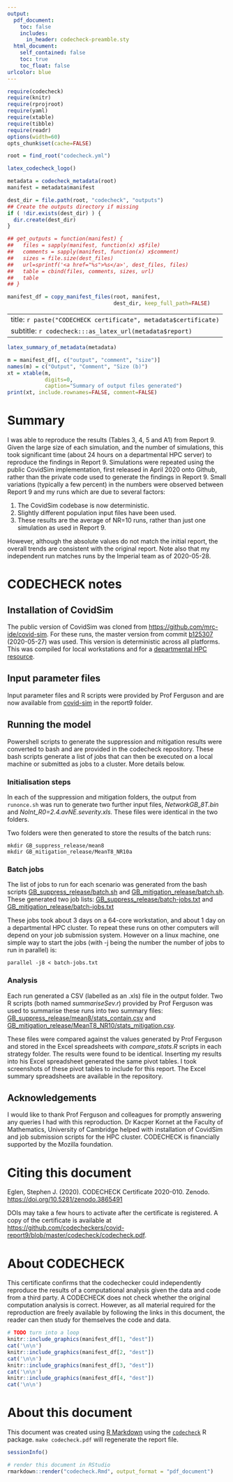 ```yaml
---
output:
  pdf_document:
    toc: false
    includes:
      in_header: codecheck-preamble.sty
  html_document:
    self_contained: false
    toc: true
    toc_float: false
urlcolor: blue
---
```


```r
require(codecheck)
require(knitr)
require(rprojroot)
require(yaml)
require(xtable)
require(tibble)
require(readr)
options(width=60)
opts_chunk$set(cache=FALSE)

root = find_root("codecheck.yml")
```

```r
latex_codecheck_logo()
```

```r
metadata = codecheck_metadata(root)
manifest = metadata$manifest

dest_dir = file.path(root, "codecheck", "outputs")
## Create the outputs directory if missing
if ( !dir.exists(dest_dir) ) {
  dir.create(dest_dir)
}

## get_outputs = function(manifest) {
##   files = sapply(manifest, function(x) x$file)
##   comments = sapply(manifest, function(x) x$comment)
##   sizes = file.size(dest_files)
##   url=sprintf('<a href="%s">%s</a>', dest_files, files)
##   table = cbind(files, comments, sizes, url)
##   table
## }

manifest_df = copy_manifest_files(root, manifest,
                                  dest_dir, keep_full_path=FALSE)
```

---
title: `r paste("CODECHECK certificate", metadata$certificate)`
subtitle: `r codecheck:::as_latex_url(metadata$report)`
---

```r
latex_summary_of_metadata(metadata)
```

```r
m = manifest_df[, c("output", "comment", "size")]
names(m) = c("Output", "Comment", "Size (b)")
xt = xtable(m,
            digits=0,
            caption="Summary of output files generated")
print(xt, include.rownames=FALSE, comment=FALSE)
```


\clearpage
# Summary
I was able to reproduce the results (Tables 3, 4, 5 and A1) from
Report 9.  Given the large size of each simulation, and the number of
simulations, this took significant time (about 24 hours on a
departmental HPC server) to reproduce the findings in Report 9.
Simulations were repeated using the public CovidSim implementation,
first released in April 2020 onto Github, rather than the private code
used to generate the findings in Report 9.  Small variations
(typically a few percent) in the numbers were observed between Report
9 and my runs which are due to several factors:

1. The CovidSim codebase is now deterministic.
2. Slightly different population input files have been used.
3. These results are the average of NR=10 runs, rather than just one
   simulation as used in Report 9.

However, although the absolute values do not match the initial report,
the overall trends are consistent with the original report.  Note also
that my independent run matches runs by the Imperial team as of
2020-05-28.

# CODECHECK notes

## Installation of CovidSim

The public version of CovidSim was cloned from
<https://github.com/mrc-ide/covid-sim>.  For these runs, the master
version from commit [b125307](https://github.com/mrc-ide/covid-sim/commit/b125307e13d0a5226bff78b472b61a51516064e7) (2020-05-27) was used.  This version is
deterministic across all platforms.  This was compiled for local
workstations and for a [departmental HPC resource](https://www.maths.cam.ac.uk/computing/faculty-hpc-system-fawcett).


## Input parameter files

Input parameter files and R scripts were provided by Prof Ferguson and
are now available from
[covid-sim](https://github.com/mrc-ide/covid-sim) in the report9
folder.

## Running the model

Powershell scripts to generate the suppression and mitigation results
were converted to bash and are provided in the codecheck repository.  These
bash scripts generate a list of jobs that can then be executed on a
local machine or submitted as jobs to a cluster.  More details below.

### Initialisation steps

In each of the suppression and mitigation folders, the output from
`runonce.sh` was run to generate two further input files,
*NetworkGB_8T.bin* and *NoInt_R0=2.4.avNE.severity.xls.* These files
were identical in the two folders.

Two folders were then generated to store the results of the batch runs:

```
mkdir GB_suppress_release/mean8
mkdir GB_mitigation_release/MeanT8_NR10a
```

### Batch jobs

The list of jobs to run for each scenario was generated from the bash
scripts
[GB_suppress_release/batch.sh](https://github.com/codecheckers/covid-report9/blob/master/GB_suppress_release/batch.sh)
and
[GB_mitigation_release/batch.sh](https://github.com/codecheckers/covid-report9/tree/master/GB_mitigation_release/batch.sh).  These generated two job lists: 
[GB_suppress_release/batch-jobs.txt](https://github.com/codecheckers/covid-report9/blob/master/GB_suppress_release/batch-jobs.txt)
and
[GB_mitigation_release/batch-jobs.txt](https://github.com/codecheckers/covid-report9/blob/master/GB_mitigation_release/batch-jobs.txt)

These jobs took about 3 days on a 64-core workstation, and about 1 day
on a departmental HPC cluster.  To repeat these runs on other
computers will depend on your job submission system.  However on a
linux machine, one simple way to start the jobs (with -j being the
number the number of jobs to run in parallel) is:

```
parallel -j8 < batch-jobs.txt
```


### Analysis

Each run generated a CSV (labelled as an .xls) file in the output
folder.  Two R scripts (both named _summariseSev.r_) provided by Prof
Ferguson was used to summarise these runs into two summary files:
[GB_suppress_release/mean8/stats_contain.csv](<https://github.com/codecheckers/covid-report9/blob/master/GB_suppress_release/mean8/stats_contain.csv>)
and
[GB_mitigation_release/MeanT8_NR10/stats_mitigation.csv](https://github.com/codecheckers/covid-report9/blob/master/GB_mitigation_release/MeanT8_NR10/stats_mitigation.csv).

These files were compared against the values generated by Prof
Ferguson and stored in the Excel spreadsheets with *compare_stats.R*
scripts in each strategy folder.  The results were found to be
identical.  Inserting my results into his Excel spreadsheet generated
the same pivot tables.  I took screenshots of these pivot tables to
include for this report.  The Excel summary spreadsheets are available
in the repository.


## Acknowledgements

I would like to thank Prof Ferguson and colleagues for promptly
answering any queries I had with this reproduction.  Dr Kacper Kornet
at the Faculty of Mathematics, University of Cambridge helped with
installation of CovidSim and job submission scripts for the HPC
cluster.  CODECHECK is financially supported by the Mozilla
foundation.


# Citing this document

Eglen, Stephen J. (2020). CODECHECK Certificate
2020-010. Zenodo. <https://doi.org/10.5281/zenodo.3865491>

DOIs may take a few hours to activate after the certificate is
registered.  A copy of the certificate is available at
<https://github.com/codecheckers/covid-report9/blob/master/codecheck/codecheck.pdf>.


# About CODECHECK

This certificate confirms that the codechecker could independently
reproduce the results of a computational analysis given the data and
code from a third party.  A CODECHECK does not check whether the
original computation analysis is correct.  However, as all material
required for the reproduction are freely available by following the
links in this document, the reader can then study for themselves the
code and data.

\setcounter{table}{0}
\setcounter{figure}{0}
\captionsetup[table]{labelformat=addC}
\captionsetup[figure]{labelformat=addC}

\clearpage

```r
# TODO turn into a loop 
knitr::include_graphics(manifest_df[1, "dest"])
cat('\n\n')
knitr::include_graphics(manifest_df[2, "dest"])
cat('\n\n')
knitr::include_graphics(manifest_df[3, "dest"])
cat('\n\n')
knitr::include_graphics(manifest_df[4, "dest"])
cat('\n\n')
```

\clearpage
# About this document

This document was created using [R Markdown](https://rmarkdown.rstudio.com/) using the [`codecheck`](https://github.com/codecheckers/codecheck) R package.
`make codecheck.pdf` will regenerate the report file.

```r
sessionInfo()
```

```r
# render this document in RStudio
rmarkdown::render("codecheck.Rmd", output_format = "pdf_document") 
```
